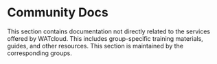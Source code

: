 # Community Docs

This section contains documentation not directly related to the services offered by WATcloud. This includes
group-specific training materials, guides, and other resources. This section is maintained by the corresponding groups.


<PageIndex pageRoot="/docs/community-docs" />